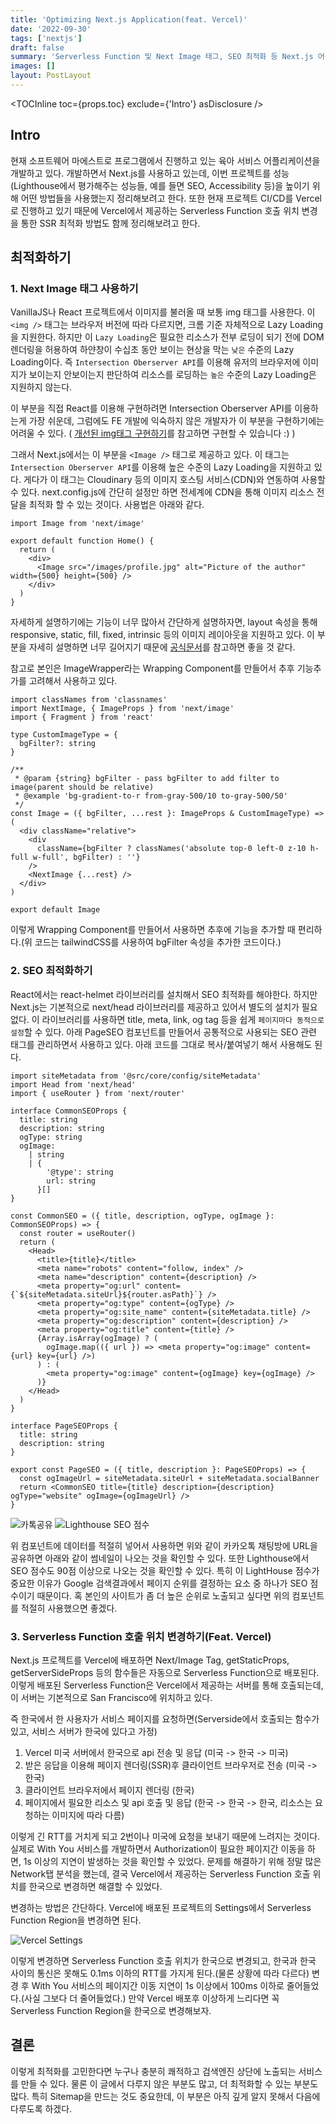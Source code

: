 ```yaml
---
title: 'Optimizing Next.js Application(feat. Vercel)'
date: '2022-09-30'
tags: ['nextjs']
draft: false
summary: 'Serverless Function 및 Next Image 태그, SEO 최적화 등 Next.js 어플리케이션 최적화 방법을 알아봅니다.'
images: []
layout: PostLayout
---
```


<TOCInline toc={props.toc} exclude={'Intro'} asDisclosure />

## Intro

현재 소프트웨어 마에스트로 프로그램에서 진행하고 있는 육아 서비스 어플리케이션을 개발하고 있다.
개발하면서 Next.js를 사용하고 있는데, 이번 프로젝트를 성능(Lighthouse에서 평가해주는 성능들, 예를 들면 SEO, Accessibility 등)을 높이기 위해 어떤 방법들을 사용했는지 정리해보려고 한다.
또한 현재 프로젝트 CI/CD를 Vercel로 진행하고 있기 때문에 Vercel에서 제공하는 Serverless Function 호출 위치 변경을 통한 SSR 최적화 방법도 함께 정리해보려고 한다.

## 최적화하기

### 1. Next Image 태그 사용하기

VanillaJS나 React 프로젝트에서 이미지를 불러올 때 보통 img 태그를 사용한다.
이 `<img />` 태그는 브라우저 버전에 따라 다르지면, 크롬 기준 자체적으로 Lazy Loading을 지원한다.
하지만 이 `Lazy Loading`은 필요한 리소스가 전부 로딩이 되기 전에 DOM 렌더링을 허용하여 하얀창이 수십초 동안 보이는 현상을 막는 `낮은` 수준의 Lazy Loading이다.
즉 `Intersection Oberserver API`를 이용해 유저의 브라우저에 이미지가 보이는지 안보이는지 판단하여 리소스를 로딩하는 `높은` 수준의 Lazy Loading은 지원하지 않는다.

이 부분을 직접 React를 이용해 구현하려면 Intersection Oberserver API를 이용하는게 가장 쉬운데, 그럼에도 FE 개발에 익숙하지 않은 개발자가 이 부분을 구현하기에는 어려울 수 있다.
( [개선된 img태그 구현하기](https://woody-morgan.github.io/blog/reactjs/implement-reflow-prevented-lazy-loading-image-component)를 참고하면 구현할 수 있습니다 :) )

그래서 Next.js에서는 이 부분을 `<Image />` 태그로 제공하고 있다. 이 태그는 `Intersection Oberserver API`를 이용해 높은 수준의 Lazy Loading을 지원하고 있다.
게다가 이 태그는 Cloudinary 등의 이미지 호스팅 서비스(CDN)와 연동하여 사용할 수 있다. next.config.js에 간단히 설정만 하면 전세계에 CDN을 통해
이미지 리소스 전달을 최적화 할 수 있는 것이다. 사용법은 아래와 같다.

```tsx
import Image from 'next/image'

export default function Home() {
  return (
    <div>
      <Image src="/images/profile.jpg" alt="Picture of the author" width={500} height={500} />
    </div>
  )
}
```

자세하게 설명하기에는 기능이 너무 많아서 간단하게 설명하자면, layout 속성을 통해 responsive, static, fill, fixed, intrinsic 등의 이미지 레이아웃을 지원하고 있다.
이 부분을 자세히 설명하면 너무 길어지기 때문에 [공식문서](https://nextjs.org/docs/api-reference/next/image)를 참고하면 좋을 것 같다.

참고로 본인은 ImageWrapper라는 Wrapping Component를 만들어서 추후 기능추가를 고려해서 사용하고 있다.

```tsx
import classNames from 'classnames'
import NextImage, { ImageProps } from 'next/image'
import { Fragment } from 'react'

type CustomImageType = {
  bgFilter?: string
}

/**
 * @param {string} bgFilter - pass bgFilter to add filter to image(parent should be relative)
 * @example 'bg-gradient-to-r from-gray-500/10 to-gray-500/50'
 */
const Image = ({ bgFilter, ...rest }: ImageProps & CustomImageType) => (
  <div className="relative">
    <div
      className={bgFilter ? classNames('absolute top-0 left-0 z-10 h-full w-full', bgFilter) : ''}
    />
    <NextImage {...rest} />
  </div>
)

export default Image
```

이렇게 Wrapping Component를 만들어서 사용하면 추후에 기능을 추가할 때 편리하다.(위 코드는 tailwindCSS를 사용하여 bgFilter 속성을 추가한 코드이다.)

### 2. SEO 최적화하기

React에서는 react-helmet 라이브러리를 설치해서 SEO 최적화를 해야한다. 하지만 Next.js는 기본적으로 next/head 라이브러리를 제공하고 있어서 별도의 설치가 필요없다.
이 라이브러리를 사용하면 title, meta, link, og tag 등을 쉽게 `페이지마다 동적으로 설정`할 수 있다. 아래 PageSEO 컴포넌트를 만들어서 공통적으로 사용되는 SEO 관련 태그를
관리하면서 사용하고 있다. 아래 코드를 그대로 복사/붙여넣기 해서 사용해도 된다.

```tsx
import siteMetadata from '@src/core/config/siteMetadata'
import Head from 'next/head'
import { useRouter } from 'next/router'

interface CommonSEOProps {
  title: string
  description: string
  ogType: string
  ogImage:
    | string
    | {
        '@type': string
        url: string
      }[]
}

const CommonSEO = ({ title, description, ogType, ogImage }: CommonSEOProps) => {
  const router = useRouter()
  return (
    <Head>
      <title>{title}</title>
      <meta name="robots" content="follow, index" />
      <meta name="description" content={description} />
      <meta property="og:url" content={`${siteMetadata.siteUrl}${router.asPath}`} />
      <meta property="og:type" content={ogType} />
      <meta property="og:site_name" content={siteMetadata.title} />
      <meta property="og:description" content={description} />
      <meta property="og:title" content={title} />
      {Array.isArray(ogImage) ? (
        ogImage.map(({ url }) => <meta property="og:image" content={url} key={url} />)
      ) : (
        <meta property="og:image" content={ogImage} key={ogImage} />
      )}
    </Head>
  )
}

interface PageSEOProps {
  title: string
  description: string
}

export const PageSEO = ({ title, description }: PageSEOProps) => {
  const ogImageUrl = siteMetadata.siteUrl + siteMetadata.socialBanner
  return <CommonSEO title={title} description={description} ogType="website" ogImage={ogImageUrl} />
}
```

![카톡공유](https://d.pr/i/BHsRcm.png)
![Lighthouse SEO 점수](https://d.pr/i/r2821M.png)

위 컴포넌트에 데이터를 적절히 넣어서 사용하면 위와 같이 카카오톡 채팅방에 URL을 공유하면 아래와 같이 썸네일이 나오는 것을 확인할 수 있다.
또한 Lighthouse에서 SEO 점수도 90점 이상으로 나오는 것을 확인할 수 있다. 특히 이 LightHouse 점수가 중요한 이유가 Google 검색결과에서
페이지 순위를 결정하는 요소 중 하나가 SEO 점수이기 때문이다. 혹 본인의 사이트가 좀 더 높은 순위로 노출되고 싶다면 위의 컴포넌트를 적절히 사용했으면 좋겠다.

### 3. Serverless Function 호출 위치 변경하기(Feat. Vercel)

Next.js 프로젝트를 Vercel에 배포하면 Next/Image Tag, getStaticProps, getServerSideProps 등의 함수들은 자동으로 Serverless Function으로 배포된다.
이렇게 배포된 Serverless Function은 Vercel에서 제공하는 서버를 통해 호출되는데, 이 서버는 기본적으로 San Francisco에 위치하고 있다.

즉 한국에서 한 사용자가 서비스 페이지를 요청하면(Serverside에서 호출되는 함수가 있고, 서비스 서버가 한국에 있다고 가정)

1. Vercel 미국 서버에서 한국으로 api 전송 및 응답 (미국 -> 한국 -> 미국)
2. 받은 응답을 이용해 페이지 렌더링(SSR)후 클라이언트 브라우저로 전송 (미국 -> 한국)
3. 클라이언트 브라우저에서 페이지 렌더링 (한국)
4. 페이지에서 필요한 리소스 및 api 호출 및 응답 (한국 -> 한국 -> 한국, 리소스는 요청하는 이미지에 따라 다름)

이렇게 긴 RTT를 거치게 되고 2번이나 미국에 요청을 보내기 때문에 느려지는 것이다. 실제로 With You 서비스를 개발하면서
Authorization이 필요한 페이지간 이동을 하면, 1s 이상의 지연이 발생하는 것을 확인할 수 있었다. 문제를 해결하기 위해
정말 많은 Network탭 분석을 했는데, 결국 Vercel에서 제공하는 Serverless Function 호출 위치를 한국으로 변경하면 해결할 수 있었다.

변경하는 방법은 간단하다. Vercel에 배포된 프로젝트의 Settings에서 Serverless Function Region을 변경하면 된다.

![Vercel Settings](https://d.pr/i/9nFwQK.png)

이렇게 변경하면 Serverless Function 호출 위치가 한국으로 변경되고, 한국과 한국 사이의 통신은 못해도 0.1ms 이하의 RTT를 가지게 된다.(물론 상황에 따라 다르다)
변경 후 With You 서비스의 페이지간 이동 지연이 1s 이상에서 100ms 이하로 줄어들었다.(사실 그보다 더 줄어들었다.) 만약 Vercel 배포후 이상하게 느리다면
꼭 Serverless Function Region을 한국으로 변경해보자.

## 결론

이렇게 최적화를 고민한다면 누구나 충분히 쾌적하고 검색엔진 상단에 노출되는 서비스를 만들 수 있다. 물론 이 글에서 다루지 않은 부분도 많고, 더 최적화할 수 있는 부분도 많다.
특히 Sitemap을 만드는 것도 중요한데, 이 부분은 아직 깊게 알지 못해서 다음에 다루도록 하겠다.
